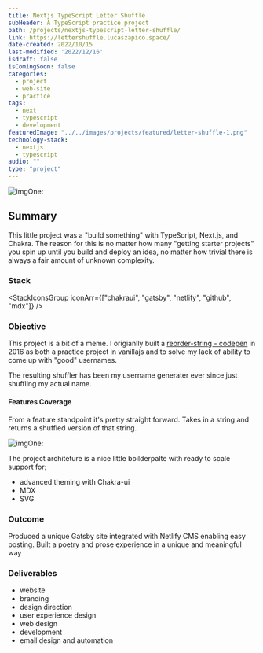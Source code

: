 ```yaml
---
title: Nextjs TypeScript Letter Shuffle
subHeader: A TypeScript practice project
path: /projects/nextjs-typescript-letter-shuffle/
link: https://lettershuffle.lucaszapico.space/
date-created: 2022/10/15
last-modified: '2022/12/16'
isdraft: false
isComingSoon: false
categories:
  - project
  - web-site
  - practice
tags:
  - next
  - typescript
  - development
featuredImage: "../../images/projects/featured/letter-shuffle-1.png"
technology-stack:
  - nextjs
  - typescript
audio: ""
type: "project"
---
```



![imgOne:](/images/projects/featured/letter-shuffle-1.png)

## Summary

<Heading as="div" variant="sec" size="md">
  This little project was a "build something" with TypeScript, Next.js, and
  Chakra. The reason for this is no matter how many "getting starter projects"
  you spin up until you build and deploy an idea, no matter how trivial there is
  always a fair amount of unknown complexity.
</Heading>

### Stack

<StackIconsGroup iconArr={["chakraui", "gatsby", "netlify", "github", "mdx"]} />

### Objective

This project is a bit of a meme. I origianlly built a [reorder-string - codepen](https://codepen.io/LucasZapico/pen/wvMqqwO) in 2016 as both a practice project in vanillajs and to solve my lack of ability to come up with "good" usernames.

The resulting shuffler has been my username generater ever since just shuffling my actual name.

#### Features Coverage

From a feature standpoint it's pretty straight forward. Takes in a string and returns a shuffled version of that string.

![imgOne:](../../images/projects/letter-shuffle/letter-shuffle-ui-one.gif)

The project architeture is a nice little boilderpalte with ready to scale support for;

- advanced theming with Chakra-ui
- MDX
- SVG

### Outcome

Produced a unique Gatsby site integrated with Netlify CMS enabling easy
posting. Built a poetry and prose experience in a unique and meaningful
way

### Deliverables

- website
- branding
- design direction
- user experience design
- web design
- development
- email design and automation
